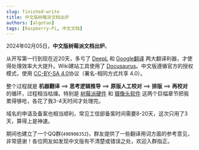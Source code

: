 ```yaml
---
slug: finished-write
title: 中文版树莓派文档出炉
authors: [algotao]
tags: [Raspberry-Pi, 中文文档]
---
```


2024年02月05日，**中文版树莓派文档出炉**。

从开写第一行到现在近20天，多亏了 [DeepL](https://www.deepl.com/) 和 [Google翻译](https://translate.google.com/) 两大翻译利器，才使得处理效率大大提升。Wiki建站工具使用了 [Docusaurus](https://docusaurus.io/)。中文版遵循官方的授权模式，使用 [CC-BY-SA 4.0](https://creativecommons.org/licenses/by-sa/4.0/deed.zh-hans)协议（署名-相同方式共享 4.0）。

整个过程就是 **机器翻译** ==> **思考逻辑推导** ==> **原版人工校对** ==> **排版** ==> **再校对** 的循环，过程相当枯燥。特别是 [树莓派硬件](/docs/computers/raspberry-pi) 和 [摄像头软件](/docs/computers/camera-software/) 这两个巨幅章节把我累得够呛，各花了我3-4天时间才处理完。

域名的申请及备案也相当顺利，常见工信部备案时间需要8-20天，这次只用了3天，算得上是神速。

期间也建立了一个QQ群(`498908352`)，群友提供了一些翻译用词方面的参考意见，非常感谢！各位网友如发现中文版有不清楚或错误之处，欢迎入群指正。
